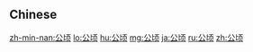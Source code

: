 {{also|公頃}}
==Chinese==
{{zh-see|公頃}}

[[zh-min-nan:公顷]]
[[lo:公顷]]
[[hu:公顷]]
[[mg:公顷]]
[[ja:公顷]]
[[ru:公顷]]
[[zh:公顷]]